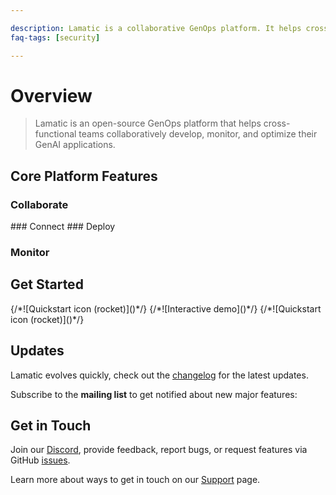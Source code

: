 ```yaml
---

description: Lamatic is a collaborative GenOps platform. It helps cross-functional product teams build and deploy GenAI faster and better.
faq-tags: [security]

---
```


# Overview

> Lamatic is an open-source GenOps platform that helps cross-functional teams collaboratively develop, monitor, and optimize their GenAI applications.

## Core Platform Features

### Collaborate
<Cards num={4}>
    <Card href="/docs/organization/" title="Organizations" image arrow style={{ background: 'linear-gradient(45deg, #c31432 30%, #240b36 90%)', height: '80px', width: '240px', borderRadius: '10px', display: 'flex', flexDirection: 'column', justifyContent: 'center', alignItems: 'center' }} />
    <Card href="/docs/" title="Projects" image arrow style={{ background: 'linear-gradient(45deg, #c31432 30%, #240b36 90%)', height: '80px', width: '240px', borderRadius: '10px', display: 'flex', flexDirection: 'column', justifyContent: 'center', alignItems: 'center' }} />
    <Card href="/docs/workflows/" title="workflows" image arrow style={{ background: 'linear-gradient(45deg, #c31432 30%, #240b36 90%)', height: '80px', width: '240px', borderRadius: '10px', display: 'flex', flexDirection: 'column', justifyContent: 'center', alignItems: 'center' }} />
    <Card href="/docs/vector_stores/" title="Vector Stores" image arrow style={{ background: 'linear-gradient(45deg, #c31432 30%, #240b36 90%)', height: '80px', width: '240px', borderRadius: '10px', display: 'flex', flexDirection: 'column', justifyContent: 'center', alignItems: 'center' }} />
</Cards>
### Connect

<Cards num={4}>
    <Card href="/docs/apps/" title="Data Sources" image arrow style={{ background: 'linear-gradient(45deg, #c31432 30%, #240b36 90%)', height: '80px', width: '240px', borderRadius: '10px', display: 'flex', flexDirection: 'column', justifyContent: 'center', alignItems: 'center' }} />
    <Card href="/docs/apps/" title="Apps" image arrow style={{ background: 'linear-gradient(45deg, #c31432 30%, #240b36 90%)', height: '80px', width: '240px', borderRadius: '10px', display: 'flex', flexDirection: 'column', justifyContent: 'center', alignItems: 'center' }} />
    <Card href="/docs/models/" title="Models" image arrow style={{ background: 'linear-gradient(45deg, #c31432 30%, #240b36 90%)', height: '80px', width: '240px', borderRadius: '10px', display: 'flex', flexDirection: 'column', justifyContent: 'center', alignItems: 'center' }} />
    <Card href="/docs/" title="Agents" image arrow style={{ background: 'linear-gradient(45deg, #c31432 30%, #240b36 90%)', height: '80px', width: '240px', borderRadius: '10px', display: 'flex', flexDirection: 'column', justifyContent: 'center', alignItems: 'center' }} />
</Cards>
### Deploy

<Cards num={4}>
    <Card href="/docs/" title="Edge Deployments" image arrow style={{ background: 'linear-gradient(45deg, #c31432 30%, #240b36 90%)', height: '80px', width: '240px', borderRadius: '10px', display: 'flex', flexDirection: 'column', justifyContent: 'center', alignItems: 'center' }} />
    <Card href="/docs/" title="Caching" image arrow style={{ background: 'linear-gradient(45deg, #c31432 30%, #240b36 90%)', height: '80px', width: '240px', borderRadius: '10px', display: 'flex', flexDirection: 'column', justifyContent: 'center', alignItems: 'center' }} />
    <Card href="/docs/" title="GraphQL" image arrow style={{ background: 'linear-gradient(45deg, #c31432 30%, #240b36 90%)', height: '80px', width: '240px', borderRadius: '10px', display: 'flex', flexDirection: 'column', justifyContent: 'center', alignItems: 'center' }} />
    <Card href="/docs/" title="API keys" image arrow style={{ background: 'linear-gradient(45deg, #c31432 30%, #240b36 90%)', height: '80px', width: '240px', borderRadius: '10px', display: 'flex', flexDirection: 'column', justifyContent: 'center', alignItems: 'center' }} />
</Cards>

### Monitor

<Cards num={4}>
    <Card href="/docs/" title="Logs" image arrow style={{ background: 'linear-gradient(45deg, #c31432 30%, #240b36 90%)', height: '80px', width: '240px', borderRadius: '10px', display: 'flex', flexDirection: 'column', justifyContent: 'center', alignItems: 'center' }} />
    <Card href="/docs/" title="Benchmarks" image arrow style={{ background: 'linear-gradient(45deg, #c31432 30%, #240b36 90%)', height: '80px', width: '240px', borderRadius: '10px', display: 'flex', flexDirection: 'column', justifyContent: 'center', alignItems: 'center' }} />
    <Card href="/docs/" title="Langfuse Integrations" image arrow style={{ background: 'linear-gradient(45deg, #c31432 30%, #240b36 90%)', height: '80px', width: '240px', borderRadius: '10px', display: 'flex', flexDirection: 'column', justifyContent: 'center', alignItems: 'center' }} />
    <Card href="/docs/" title="Posthog Integration" image arrow style={{ background: 'linear-gradient(45deg, #c31432 30%, #240b36 90%)', height: '80px', width: '240px', borderRadius: '10px', display: 'flex', flexDirection: 'column', justifyContent: 'center', alignItems: 'center' }} />
</Cards>

    
## Get Started

<Cards num={3}>
    <Card href="/docs/get-started" title="Quickstart" image arrow>
        {/*![Quickstart icon (rocket)]()*/}
    </Card>
    <Card href="/docs/demo" title="Interactive Demo" image arrow>
        {/*![Interactive demo]()*/}
    </Card>
    <Card href="/docs/workflows" title="Request a Demo" image arrow>
        {/*![Quickstart icon (rocket)]()*/}
    </Card>
</Cards>


## Updates

Lamatic evolves quickly, check out the [changelog](/changelog) for the latest updates.

Subscribe to the **mailing list** to get notified about new major features:

## Get in Touch

Join our [Discord](/slack), provide feedback, report bugs, or request features via GitHub [issues](/issue).

Learn more about ways to get in touch on our [Support](/support) page.